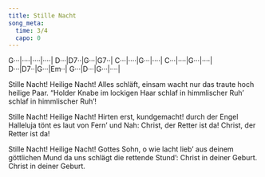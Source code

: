 ```yaml
---
title: Stille Nacht
song_meta:
  time: 3/4
  capo: 0
---
```



:::{.song-grid}
G···|····|····|····|
D···|D7··|G···|G7··|
C···|····|G···|····|
C···|····|G···|····|
D···|D7··|G···|Em··|
G···|D···|G···|····|
:::

Stille Nacht! Heilige Nacht!
Alles schläft, einsam wacht
nur das traute hoch heilige Paar.
"Holder Knabe im lockigen Haar
schlaf in himmlischer Ruh'
schlaf in himmlischer Ruh'!

Stille Nacht! Heilige Nacht!
Hirten erst, kundgemacht!
durch der Engel Halleluja
tönt es laut von Fern' und Nah:
Christ, der Retter ist da!
Christ, der Retter ist da!

Stille Nacht! Heilige Nacht!
Gottes Sohn, o wie lacht
lieb' aus deinem göttlichen Mund
da uns schlägt die rettende Stund':
Christ in deiner Geburt.
Christ in deiner Geburt.

